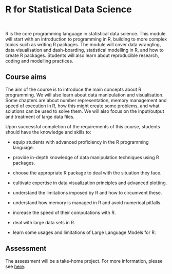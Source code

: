 # R for Statistical Data Science

<br>

R is the core programming language in statistical data science. This module will start with an introduction to programming in R, building to more complex topics such as writing R packages. The module will cover data wrangling, data visualisation and dash-boarding, statistical modelling in R, and how to create R packages. Students will also learn about reproducible research, coding and modelling practices.


## Course aims

The aim of the course is to introduce the main concepts about R programming. We will also learn about data manipulation and visualisation. Some chapters are about number representation, memory management and speed of execution in R, how this might create some problems, and what solutions can be used to solve them. We will also focus on the input/output and treatment of large data files.

Upon successful completion of the requirements of this course, students should have the knowledge and skills to:

- equip students with advanced proficiency in the R programming language.

- provide in-depth knowledge of data manipulation techniques using R packages.

- choose the appropriate R package to deal with the situation they face.

- cultivate expertise in data visualization principles and advanced plotting.

- understand the limitations imposed by R and how to circumvent these.

- understand how memory is managed in R and avoid numerical pitfalls.

- increase the speed of their computations with R.

- deal with large data sets in R.

- learn some usages and limitations of Large Language Models for R.


## Assessment

The assessment will be a take-home project. For more information, please see [here](../project/description.qmd).
